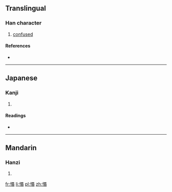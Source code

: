 ==Translingual==

===Han character===
{{Han char|rn=61|rad=心|as=09|sn=12|four=|canj=心口心日 (PRPA)}}

# [[confused]]

====References====
* {{Han ref|kx=0393.110|dkj=10875|dj=0729.110|hdz=42332.040|uh=60FD|ud=24829}}

----

==Japanese==

===Kanji===
{{ja-kanji|grade=|rs=心09}}

# {{defn|Japanese|sort=心09}}

====Readings====
* {{ja-readings|on=[[こん]] (kon), [[びん]] (bin)|kun=}}

----

==Mandarin==

===Hanzi===
{{cmn-hanzi|pin=[[hūn]] ([[hun1]])|wg=hun<sup>1</sup>}}

# {{defn|Mandarin|sort=心09}}

[[fr:惽]]
[[li:惽]]
[[pl:惽]]
[[zh:惽]]